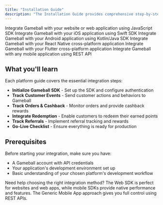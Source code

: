 ```yaml
---
title: "Installation Guide"
description: "The Installation Guide provides comprehensive step-by-step instructions to seamlessly integrate Gameball with your application across all supported platforms. Choose your platform below to get started with your integration."
---
```




<CardGroup cols={2}>
  <Card title="Web" icon="globe" href="/installation-guide/web">
    Integrate Gameball with your website or web application using JavaScript SDK
  </Card>

  <Card title="iOS" icon="apple" href="/installation-guide/ios">
    Integrate Gameball with your iOS application using Swift SDK
  </Card>

  <Card title="Android" icon="android" href="/installation-guide/android">
    Integrate Gameball with your Android application using Kotlin/Java SDK
  </Card>

  <Card title="React Native" icon="react" href="/installation-guide/react-native">
    Integrate Gameball with your React Native cross-platform application
  </Card>

  <Card title="Flutter" icon="flutter" href="/installation-guide/flutter">
    Integrate Gameball with your Flutter cross-platform application
  </Card>

  <Card title="Generic Mobile App" icon="mobile" href="/installation-guide/generic-mobile">
    Integrate Gameball with any mobile application using REST API
  </Card>
</CardGroup>

## What you'll learn

Each platform guide covers the essential integration steps:

- **Initialize Gameball SDK** - Set up the SDK and configure authentication
- **Track Customer Events** - Send customer actions and behaviors to Gameball
- **Track Orders & Cashback** - Monitor orders and provide cashback rewards
- **Integrate Redemption** - Enable customers to redeem their earned points
- **Track Referrals** - Implement referral tracking and rewards
- **Go-Live Checklist** - Ensure everything is ready for production

## Prerequisites

Before starting your integration, make sure you have:

- A Gameball account with API credentials
- Your application's development environment set up
- Basic understanding of your chosen platform's development workflow

<Tip>
Need help choosing the right integration method? The Web SDK is perfect for websites and web apps, while mobile SDKs provide native performance and features. The Generic Mobile App approach gives you full control using REST APIs.
</Tip>

